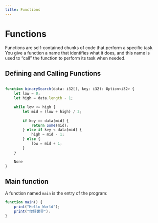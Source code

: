 ```yaml
---
title: Functions
---
```


# Functions

Functions are self-contained chunks of code that perform a specific task. You give a function a name that identifies what it does, and this name is used to “call” the function to perform its task when needed.

## Defining and Calling Functions

```js

function binarySearch(data: i32[], key: i32): Option<i32> {
    let low = 0;
    let high = data.length - 1;

    while low <= high {
        let mid = (low + high) / 2;
        
        if key == data[mid] {
            return Some(mid);
        } else if key < data[mid] {
            high = mid - 1;
        } else {
            low = mid + 1;
        }
    }

    None
}

```

## Main function

A function named `main` is the entry of the program:

```js
function main() {
    print("Hello World");
    print("你好世界");
}
```
